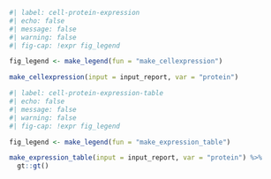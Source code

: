 ```r
#| label: cell-protein-expression
#| echo: false
#| message: false
#| warning: false
#| fig-cap: !expr fig_legend

fig_legend <- make_legend(fun = "make_cellexpression")

make_cellexpression(input = input_report, var = "protein")

```

```r
#| label: cell-protein-expression-table
#| echo: false
#| message: false
#| warning: false
#| fig-cap: !expr fig_legend

fig_legend <- make_legend(fun = "make_expression_table")

make_expression_table(input = input_report, var = "protein") %>% 
  gt::gt()
```